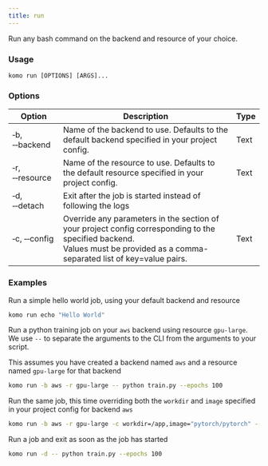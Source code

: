 ```yaml
---
title: run
---
```

Run any bash command on the backend and resource of your choice.

### Usage

`komo run [OPTIONS] [ARGS]...`


### Options

| Option                              	| Description                                                                                                                                                       	| Type 	|
|-------------------------------------	|-------------------------------------------------------------------------------------------------------------------------------------------------------------------	|------	|
| &#x2011;b, &#x2011;&#x2011;backend  	| Name of the backend to use. Defaults to the default backend specified in your project config.                                                                  	| Text 	|
| &#x2011;r, &#x2011;&#x2011;resource 	| Name of the resource to use. Defaults to the default resource specified in your project config.                                                                	| Text 	|
| &#x2011;d, &#x2011;&#x2011;detach   	| Exit after the job is started instead of following the logs                                                                                                       	|      	|
| &#x2011;c, &#x2011;&#x2011;config   	| Override any parameters in the section of your project config corresponding to the specified backend.<br />Values must be provided as a comma-separated list of key=value pairs. 	| Text 	|

### Examples

Run a simple hello world job, using your default backend and resource
```bash
komo run echo "Hello World"
```

Run a python training job on your `aws` backend using resource `gpu-large`. We use `--` to separate
the arguments to the CLI from the arguments to your script.

<Note>This assumes you have created a backend named `aws` and a resource named `gpu-large` for that backend</Note>
```bash
komo run -b aws -r gpu-large -- python train.py --epochs 100
```

Run the same job, this time overriding both the `workdir` and `image` specified in your
project config for backend `aws`
```bash
komo run -b aws -r gpu-large -c workdir=/app,image="pytorch/pytorch" -- python train.py --epochs 100
```

Run a job and exit as soon as the job has started
```bash
komo run -d -- python train.py --epochs 100
```
